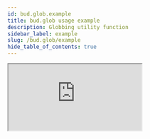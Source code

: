 ```yaml
---
id: bud.glob.example
title: bud.glob usage example
description: Globbing utility function
sidebar_label: example
slug: /bud.glob/example
hide_table_of_contents: true
---
```


<iframe
  src="https://codesandbox.io/embed/bud-glob-713kl8?expanddevtools=1&fontsize=12&hidenavigation=1&module=%2Fusage.js&theme=dark"
  title="bud.glob"
  allow="accelerometer; ambient-light-sensor; camera; encrypted-media; geolocation; gyroscope; hid; microphone; midi; payment; usb; vr; xr-spatial-tracking"
  sandbox="allow-forms allow-modals allow-popups allow-presentation allow-same-origin allow-scripts"
  style={{
    width: '100%',
    height: '80vh',
    border: '0',
    borderRadius: '4px',
    overflow: 'hidden',
  }}
/>
